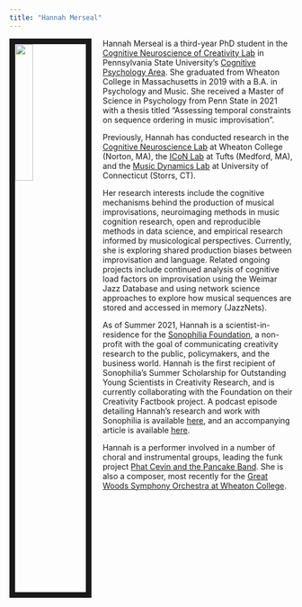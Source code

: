 ```yaml
---
title: "Hannah Merseal"
---
```


<img src = "Hannah_Picture.jpg" style="width:25%; border:10px solid; margin-right: 20px" align="left">

Hannah Merseal is a third-year PhD student in the [Cognitive Neuroscience of Creativity Lab](https://beatylab.la.psu.edu/) in Pennsylvania State University's [Cognitive Psychology Area](https://psych.la.psu.edu/graduate/program-areas/cognitive). She graduated from Wheaton College in Massachusetts in 2019 with a B.A. in Psychology and Music. She received a Master of Science in Psychology from Penn State in 2021 with a thesis titled "Assessing temporal constraints on sequence ordering in music improvisation".

Previously, Hannah has conducted research in the [Cognitive Neuroscience Lab](https://wheatoncollege.edu/academics/departments/psychology/psychology-labs/cognitive-neuroscience-lab/) at Wheaton College (Norton, MA), the [ICoN Lab](https://tuftsiconlab.weebly.com/) at Tufts (Medford, MA), and the [Music Dynamics Lab](https://musicdynamicslab.uconn.edu/) at University of Connecticut (Storrs, CT).

Her research interests include the cognitive mechanisms behind the production of musical improvisations, neuroimaging methods in music cognition research, open and reproducible methods in data science, and empirical research informed by musicological perspectives. Currently, she is exploring shared production biases between improvisation and language. Related ongoing projects include continued analysis of cognitive load factors on improvisation using the Weimar Jazz Database and using network science approaches to explore how musical sequences are stored and accessed in memory (JazzNets).

As of Summer 2021, Hannah is a scientist-in-residence for the [Sonophilia Foundation](https://www.sonophilia.com), a non-profit with the goal of communicating creativity research to the public, policymakers, and the business world. Hannah is the first recipient of Sonophilia's Summer Scholarship for Outstanding Young Scientists in Creativity Research, and is currently collaborating with the Foundation on their Creativity Factbook project. A podcast episode detailing Hannah's research and work with Sonophilia is available [here](https://anchor.fm/sonophilia/episodes/Improvisation-is-creativity-at-its-peak---Hannah-Merseal-e12j63t/a-a5rm0hj), and an accompanying article is available [here](https://www.sonophilia.com/hannah-merseal/).

Hannah is a performer involved in a number of choral and instrumental groups, leading the funk project [Phat Cevin and the Pancake Band](https://www.youtube.com/watch?v=gsPICTCBVWY). She is also a composer, most recently for the [Great Woods Symphony Orchestra at Wheaton College](https://youtu.be/lduWI3GpodI?t=208).

